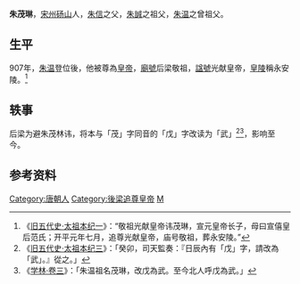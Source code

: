 '''朱茂琳'''，[[宋州|宋州]][[砀山|砀山]]人，[[朱信|朱信]]之父，[[朱誠_(唐朝)|朱誠]]之祖父，[[朱温|朱温]]之曾祖父。

== 生平 ==
907年，[[朱温|朱温]]登位後，他被尊為[[皇帝|皇帝]]，[[廟號|廟號]]后梁敬祖，[[諡號|諡號]]光献皇帝，[[皇陵|皇陵]]稱永安陵。<ref>《[[s:旧五代史/卷1|旧五代史·太祖本纪一]]》：“敬祖光献皇帝讳茂琳，宣元皇帝长子，母曰宣僖皇后范氏；开平元年七月，追尊光献皇帝，庙号敬祖，葬永安陵。”</ref>

== 轶事 ==
后梁为避朱茂林讳，将本与「茂」字同音的「戊」字改读为「武」<ref>《[[s:旧五代史/卷3|旧五代史·太祖本纪三]]》：「癸卯，司天監奏：『日辰內有「戊」字，請改為「武」。』從之。」</ref><ref>《[[s:學林_(四庫全書本)/卷03|学林·卷三]]》：「朱温祖名茂琳，改戊為武。至今北人呼戊為武。」</ref>，影响至今。

==参考资料==
{{reflist}}

{{中国皇帝|父亲後梁肃祖[[朱黯|朱黯]]|兒子後梁宪祖[[朱信|朱信]]|后梁太祖的曾祖父|}}
{{五代君主}}
{{China-monarch-stub}}
[[Category:唐朝人|Category:唐朝人]]
[[Category:後梁追尊皇帝|Category:後梁追尊皇帝]]
[[Category:朱姓|M]]